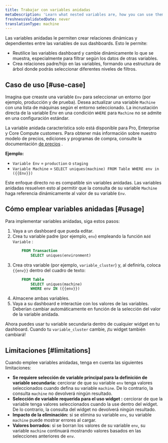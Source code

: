 ```yaml
---
title: Trabajar con variables anidadas
metaDescription: 'Learn what nested variables are, how you can use them, and their current limitations'
freshnessValidatedDate: never
translationType: machine
---
```


Las variables anidadas le permiten crear relaciones dinámicas y dependientes entre las variables de sus dashboards. Esto le permite:

* Reutilice las variables dashboard y cambie dinámicamente lo que se muestra, especialmente para filtrar según los datos de otras variables.
* Crea relaciones padre/hijo en las variables, formando una estructura de árbol donde podrás seleccionar diferentes niveles de filtros.

## Caso de uso [#use-case]

Imagina que creaste una variable `Env` para seleccionar un entorno (por ejemplo, producción y de prueba). Desea actualizar una variable `Machine` con una lista de máquinas según el entorno seleccionado. La incrustación directa de la variable Env en una condición `WHERE` para `Machine` no se admite en una configuración estándar.

<Callout variant="important">La variable anidada característica solo está disponible para <DNT>Pro</DNT>, <DNT>Enterprise</DNT> y <DNT>Core Compute customers</DNT>. Para obtener más información sobre nuestro modelo de precios, ediciones y programas de compra, consulte la documentación [de precios](/docs/accounts/accounts-billing/new-relic-one-pricing-billing/new-relic-one-pricing-billing/) .</Callout>

**Ejemplo:**

* `Variable Env` = `production` o `staging`
* `Variable Machine` = `SELECT uniques(machine) FROM Table WHERE env in ({{Env}})`

Este enfoque directo no es compatible sin variables anidadas. Las variables anidadas resuelven esto al permitir que la consulta de su variable `Machine` haga referencia dinámicamente al valor de su variable `Env`.

## Cómo emplear variables anidadas [#usage]

Para implementar variables anidadas, siga estos pasos:

1. Vaya a un dashboard que pueda editar.
2. Crea tu variable padre (por ejemplo, `env`) empleando la función `Add Variable` :
   ```sql
       FROM Transaction
           SELECT uniques(environment)
   ```
3. Crea otra variable (por ejemplo, `variable_cluster`) y, al definirla, coloca `{{env}}` dentro del cuadro de texto:
   ```sql
       FROM Table
           SELECT uniques(machine)
           WHERE env IN ({{env}})
   ```
4. Almacene ambas variables.
5. Vaya a su dashboard e interactúe con los valores de las variables. Deberían cambiar automáticamente en función de la selección del valor de la variable anidada.

Ahora puedes usar tu variable secundaria dentro de cualquier widget en tu dashboard. Cuando tu `variable_cluster` cambie, ¡tu widget también cambiará!

## Limitaciones [#limitations]

Cuando emplee variables anidadas, tenga en cuenta las siguientes limitaciones:

* **Se requiere selección de variable principal para la definición de variable secundaria:** cerciorar de que su variable `env` tenga valores seleccionados cuando defina su variable `machine`. De lo contrario, la consulta `machine` no devolverá ningún resultado.
* **Selección de variable requerida para el uso widget :** cerciorar de que la variable tenga valores seleccionados cuando la use dentro del widget. De lo contrario, la consulta del widget no devolverá ningún resultado.
* **Impacto de la eliminación:** si se elimina su variable `env`, su variable `machine` puede mostrar errores al cargar.
* **Valores borrados:** si se borran los valores de su variable `env`, su variable `machine` continuará mostrando valores basados en las selecciones anteriores de `env`.